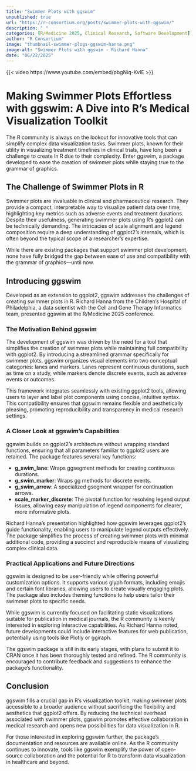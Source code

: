 ```yaml
--- 
title: "Swimmer Plots with ggswim" 
unpublished: true 
url: "https://r-consortium.org/posts/swimmer-plots-with-ggswim/"
description: " " 
categories: [R/Medicine 2025, Clinical Research, Software Development]
author: "R Consortium" 
image: "thumbnail-swimmer-plogs-ggswim-hanna.png" 
image-alt: "Swimmer Plots with ggswim - Richard Hanna" 
date: "06/22/2025" 
---
```


{{< video https://www.youtube.com/embed/pbgNiq-KvIE >}}

# Making Swimmer Plots Effortless with ggswim: A Dive into R's Medical Visualization Toolkit

The R community is always on the lookout for innovative tools that can simplify complex data visualization tasks. Swimmer plots, known for their utility in visualizing treatment timelines in clinical trials, have long been a challenge to create in R due to their complexity. Enter ggswim, a package developed to ease the creation of swimmer plots while staying true to the grammar of graphics. 

## The Challenge of Swimmer Plots in R

Swimmer plots are invaluable in clinical and pharmaceutical research. They provide a compact, interpretable way to visualize patient data over time, highlighting key metrics such as adverse events and treatment durations. Despite their usefulness, generating swimmer plots using R's ggplot2 can be technically demanding. The intricacies of scale alignment and legend composition require a deep understanding of ggplot2's internals, which is often beyond the typical scope of a researcher's expertise.

While there are existing packages that support swimmer plot development, none have fully bridged the gap between ease of use and compatibility with the grammar of graphics—until now.

## Introducing ggswim

Developed as an extension to ggplot2, ggswim addresses the challenges of creating swimmer plots in R. Richard Hanna from the Children's Hospital of Philadelphia, a data scientist with the Cell and Gene Therapy Informatics team, presented ggswim at the R/Medicine 2025 conference.

### The Motivation Behind ggswim

The development of ggswim was driven by the need for a tool that simplifies the creation of swimmer plots while maintaining full compatibility with ggplot2. By introducing a streamlined grammar specifically for swimmer plots, ggswim organizes visual elements into two conceptual categories: lanes and markers. Lanes represent continuous durations, such as time on a study, while markers denote discrete events, such as adverse events or outcomes.

This framework integrates seamlessly with existing ggplot2 tools, allowing users to layer and label plot components using concise, intuitive syntax. This compatibility ensures that ggswim remains flexible and aesthetically pleasing, promoting reproducibility and transparency in medical research settings.

### A Closer Look at ggswim's Capabilities

ggswim builds on ggplot2’s architecture without wrapping standard functions, ensuring that all parameters familiar to ggplot2 users are retained. The package features several key functions:

- **g_swim_lane**: Wraps ggsegment methods for creating continuous durations.
- **g_swim_marker**: Wraps gg methods for discrete events.
- **g_swim_arrow**: A specialized gsegment wrapper for continuation arrows.
- **scale_marker_discrete**: The pivotal function for resolving legend output issues, allowing easy manipulation of legend components for clearer, more informative plots.

Richard Hanna's presentation highlighted how ggswim leverages ggplot2’s guide functionality, enabling users to manipulate legend outputs effectively. The package simplifies the process of creating swimmer plots with minimal additional code, providing a succinct and reproducible means of visualizing complex clinical data.

### Practical Applications and Future Directions

ggswim is designed to be user-friendly while offering powerful customization options. It supports various glyph formats, including emojis and certain font libraries, allowing users to create visually engaging plots. The package also includes theming functions to help users tailor their swimmer plots to specific needs.

While ggswim is currently focused on facilitating static visualizations suitable for publication in medical journals, the R community is keenly interested in exploring interactive capabilities. As Richard Hanna noted, future developments could include interactive features for web publication, potentially using tools like Plotly or ggiraph.

The ggswim package is still in its early stages, with plans to submit it to CRAN once it has been thoroughly tested and refined. The R community is encouraged to contribute feedback and suggestions to enhance the package's functionality.

## Conclusion

ggswim fills a crucial gap in R's visualization toolkit, making swimmer plots accessible to a broader audience without sacrificing the flexibility and aesthetics that ggplot2 offers. By reducing the technical overhead associated with swimmer plots, ggswim promotes effective collaboration in medical research and opens new possibilities for data visualization in R.

For those interested in exploring ggswim further, the package's documentation and resources are available online. As the R community continues to innovate, tools like ggswim exemplify the power of open-source collaboration and the potential for R to transform data visualization in healthcare and beyond.
